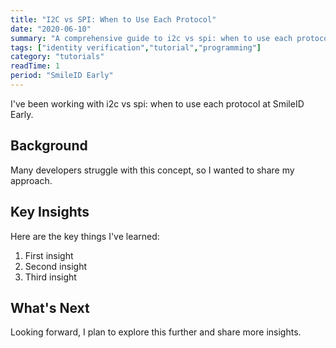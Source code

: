 ```yaml
---
title: "I2C vs SPI: When to Use Each Protocol"
date: "2020-06-10"
summary: "A comprehensive guide to i2c vs spi: when to use each protocol. Learn the fundamentals and best practices."
tags: ["identity verification","tutorial","programming"]
category: "tutorials"
readTime: 1
period: "SmileID Early"
---
```


I've been working with i2c vs spi: when to use each protocol at SmileID Early.

## Background

Many developers struggle with this concept, so I wanted to share my approach.

## Key Insights

Here are the key things I've learned:

1. First insight
2. Second insight
3. Third insight

## What's Next

Looking forward, I plan to explore this further and share more insights.

